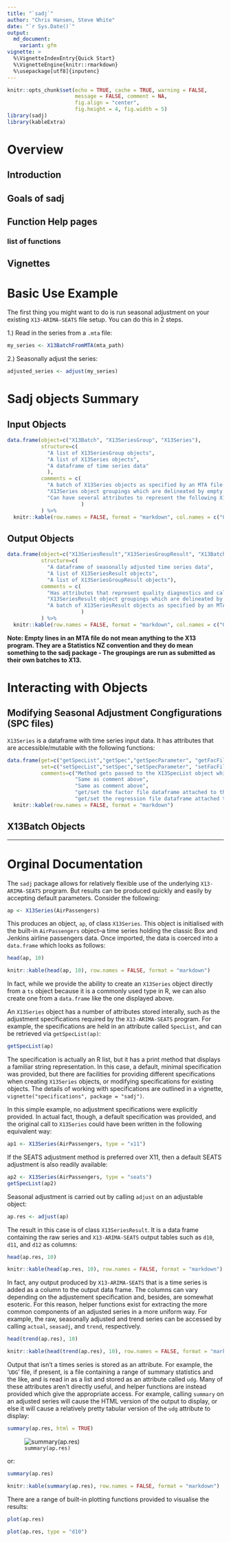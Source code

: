 ```yaml
---
title: "`sadj`"
author: "Chris Hansen, Steve White"
date: "`r Sys.Date()`"
output:
  md_document:
    variant: gfm
vignette: >
  %\VignetteIndexEntry{Quick Start}
  %\VignetteEngine{knitr::rmarkdown}
  %\usepackage[utf8]{inputenc}
---
```

  

  
```r
knitr::opts_chunk$set(echo = TRUE, cache = TRUE, warning = FALSE,
                      message = FALSE, comment = NA, 
                      fig.align = "center", 
                      fig.height = 4, fig.width = 5)
library(sadj)
library(kableExtra)
```

# Overview

## Introduction
## Goals of sadj
## Function Help pages
### list of functions
## Vignettes


# Basic Use Example
The first thing you might want to do is run seasonal adjustment on your existing `X13-ARIMA-SEATS` file setup.  You can do this in 2 steps. 

1.) Read in the series from a `.mta` file:  

```r
my_series <- X13BatchFromMTA(mta_path)
```

2.) Seasonally adjust the series:

```r
adjusted_series <- adjust(my_series)
```



# Sadj objects Summary
 

## Input Objects  

```r
data.frame(object=c("X13Batch", "X13SeriesGroup", "X13Series"),
           structure=c(
             "A list of X13SeriesGroup objects",
             "A list of X13Series objects",
             "A dataframe of time series data"
             ),
           comments = c(
             "A batch of X13Series objects as specified by an MTA file.",
             "X13Series object groupings which are delineated by empty spaces inside an MTA file (see note). Either 0 or 1 composites are allowed at the end of a group and nowhere else.",
             "Can have several attributes to represent the following X13 files that can be associated with a single series: spc, fac, regression.  Read the X13Series section to learn how to access and modify these attributes"
                        )
           ) %>% 
  knitr::kable(row.names = FALSE, format = "markdown", col.names = c("Object", "Structure", "Comments"))
```

## Output Objects  

```r
data.frame(object=c("X13SeriesResult","X13SeriesGroupResult", "X13BatchResult"),
           structure=c(
             "A dataframe of seasonally adjusted time series data",
             "A list of X13SeriesResult objects",
             "A list of X13SeriesGroupResult objects"),
           comments = c(
             "Has attributes that represent quality diagnostics and calculated modelling parameters",
             "X13SeriesResult object groupings which are delineated by empty spaces inside an MTA file (see note). Either 0 or 1 composites are allowed at the end of a group and nowhere else.",
             "A batch of X13SeriesResult objects as specified by an MTA file." 
                        )
           ) %>% 
  knitr::kable(row.names = FALSE, format = "markdown", col.names = c("Object", "Structure", "Comments"))
```

**Note: Empty lines in an MTA file do not mean anything to the X13 program.  They are a Statistics NZ convention and they do mean something to the sadj package - The groupings are run as submitted as their own batches to X13.**

# Interacting with Objects

## Modifying Seasonal Adjustment Congfigurations (SPC files)
`X13Series` is a dataframe with time series input data.  It has attributes that are accessible/mutable with the following functions:  

```r
data.frame(get=c("getSpecList","getSpec","getSpecParameter", "getFacFile", "getRegFile"),
           set=c("setSpecList","setSpec","setSpecParameter", "setFacFile", "setRegFile"),
           comments=c("Method gets passed to the X13SpecList object which is attached to X13Series as an attribute",
                      "Same as comment above",
                      "Same as comment above",
                      "get/set the factor file dataframe attached to the the X13Series",
                      "get/set the regression file dataframe attached to the the X13Series")) %>% 
  knitr::kable(row.names = FALSE, format = "markdown")
```





## X13Batch Objects

---

# Orginal Documentation


The `sadj` package allows for relatively flexible use of the underlying
`X13-ARIMA-SEATS` program.  But results can be produced quickly and easily by
accepting default parameters.  Consider the following:

```r
ap <- X13Series(AirPassengers)
```

This produces an object, `ap`, of class `X13Series`.  This object is initialised
with the built-in `AirPassengers` object--a time series holding the classic Box
and Jenkins airline passengers data.  Once imported, the data is coerced into a
`data.frame` which looks as follows:

```r
head(ap, 10)
```
```r
knitr::kable(head(ap, 10), row.names = FALSE, format = "markdown")
```

In fact, while we provide the ability to create an `X13Series` object directly
from a `ts` object because it is a commonly used type in R, we can also
create one from a `data.frame` like the one displayed above.

An `X13Series` object has a number of attributes stored interally, such as the
adjustment specifications required by the `X13-ARIMA-SEATS` program.  For
example, the specifications are held in an attribute called `SpecList`, and can
be retrieved via `getSpecList(ap)`:

```r
getSpecList(ap)
```

The specification is actually an R list, but it has a print method that displays
a familiar string representation.  In this case, a default, minimal
specification was provided, but there are facilities for providing different
specifications when creating `X13Series` objects, or modifying specifications
for existing objects.  The details of working with specifications are outlined
in a vignette, `vignette("specifications", package = "sadj")`.

In this simple example, no adjustment specifications were explicitly provided.
In actual fact, though, a default specification was provided, and the original
call to `X13Series` could have been written in the following equivalent way:

```r
ap1 <- X13Series(AirPassengers, type = "x11")
```

If the SEATS adjustment method is preferred over X11, then a default SEATS
adjustment is also readily available:

```r
ap2 <- X13Series(AirPassengers, type = "seats")
getSpecList(ap2)
```

Seasonal adjustment is carried out by calling `adjust` on an adjustable object:

```r
ap.res <- adjust(ap)
```

The result in this case is of class `X13SeriesResult`.  It is a data frame
containing the raw series and `X13-ARIMA-SEATS` output tables such as `d10`,
`d11`, and `d12` as columns:

```r
head(ap.res, 10)
```
```r
knitr::kable(head(ap.res, 10), row.names = FALSE, format = "markdown")
```

In fact, any output produced by `X13-ARIMA-SEATS` that is a time series is added
as a column to the output data frame.  The columns can vary depending on the
adjustement specification and, besides, are somewhat esoteric.  For this reason,
helper functions exist for extracting the more common components of an adjusted
series in a more uniform way.  For example, the raw, seasonally adjusted and
trend series can be accessed by calling `actual`, `seasadj`, and `trend`,
respectively.

```r
head(trend(ap.res), 10)
```
```r
knitr::kable(head(trend(ap.res), 10), row.names = FALSE, format = "markdown")
```

Output that isn't a times series is stored as an attribute.  For example, the
'`UDG`' file, if present, is a file containing a range of summary statistics and
the like, and is read in as a list and stored as an attribute called `udg`.
Many of these attributes aren't directly useful, and helper functions are
instead provided which give the appropriate access.  For example, calling
`summary` on an adjusted series will cause the HTML version of the output to
display, or else it will cause a relatively pretty tabular version of the `udg`
attribute to display:

```r
summary(ap.res, html = TRUE)
```
![`summary(ap.res)`](img/htmlout.png)

or:

```r
summary(ap.res)
```
```r
knitr::kable(summary(ap.res), row.names = FALSE, format = "markdown")
```

There are a range of built-in plotting functions provided to visualise the
results:

```r
plot(ap.res)
```

```r
plot(ap.res, type = "d10")
```


